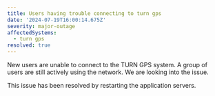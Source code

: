 ```yaml
---
title: Users having trouble connecting to turn gps
date: '2024-07-19T16:00:14.675Z'
severity: major-outage
affectedSystems:
  - turn gps
resolved: true
---
```


New users are unable to connect to the TURN GPS system. A group of users are still actively using the network. We are looking into the issue.

<Update date="2024-07-19T16:30:14.675Z">This issue has been resolved by restarting the application servers.</Update>
